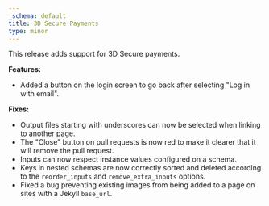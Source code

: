 ```yaml
---
_schema: default
title: 3D Secure Payments
type: minor
---
```

This release adds support for 3D Secure payments.

**Features:**

* Added a button on the login screen to go back after selecting "Log in with email".

**Fixes:**

* Output files starting with underscores can now be selected when linking to another page.
* The "Close" button on pull requests is now red to make it clearer that it will remove the pull request.
* Inputs can now respect instance values configured on a schema.
* Keys in nested schemas are now correctly sorted and deleted according to the `reorder_inputs` and `remove_extra_inputs` options.
* Fixed a bug preventing existing images from being added to a page on sites with a Jekyll `base_url`.